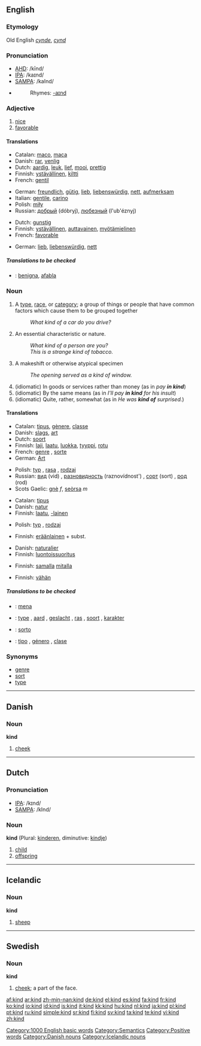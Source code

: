 {{see|Kind}}
==English==

{{rank|money|door|round|277|kind|form|hundred|believe}}

===Etymology===
Old English ''[[cynde]]'', ''[[cynd]]''

===Pronunciation===
*[[w:AHD|AHD]]: /kīnd/
*[[w:IPA|IPA]]: /kaɪnd/
*[[w:SAMPA|SAMPA]]: /kaInd/
*{{audio|en-us-kind.ogg|Audio (US)}}
*:Rhymes: [[Rhymes:English:-aɪnd|-aɪnd]]

===Adjective===
{{en-adj-er}}

# [[nice]]
# [[favorable]]

====Translations====
{{trans-top|nice}}
*Catalan: [[maco]], [[maca]]
*Danish: [[rar]], [[venlig]]
*Dutch: [[aardig]], [[leuk]], [[lief]], [[mooi]], [[prettig]]
*Finnish: [[ystävällinen]], [[kiltti]]
*French: [[gentil]]
{{trans-mid}}
*German: [[freundlich]], [[gütig]], [[lieb]], [[liebenswürdig]], [[nett]], [[aufmerksam]]
*Italian: [[gentile]], [[carino]]
*Polish: [[miły]]
*Russian: [[добрый]] (dóbryj), [[любезный]] (l'ub'éznyj)
{{trans-bottom}}

{{trans-top|favorable}}
*Dutch: [[gunstig]]
*Finnish: [[ystävällinen]], [[auttavainen]], [[myötämielinen]]
*French: [[favorable]]
{{trans-mid}}
*German: [[lieb]], [[liebenswürdig]], [[nett]]
{{trans-bottom}}

=====Translations to be checked=====
{{checktrans}}
*{{ttbc|Ido}}: [[benigna]], [[afabla]]

===Noun===
{{en-noun}}

# A [[type]], [[race]], or [[category]]; a group of things or people that have common factors which cause them to be grouped together
#:''What kind of a car do you drive?''
# An essential characteristic or nature.
#:''What kind of a person are you?''
#:''This is a strange kind of tobacco.''
#A makeshift or otherwise atypical specimen
#:''The opening served as a kind of window.''
#(idiomatic) In goods or services rather than money (as in ''pay '''in kind''''')
#(idiomatic) By the same means (as in ''I'll pay '''in kind''' for his insult'')
#(idiomatic) Quite, rather, somewhat (as in ''He was '''kind of''' surprised.'')

====Translations====
{{trans-top|type, race, category}}
*Catalan: [[tipus]], [[gènere]], [[classe]]
*Danish: [[slags]], [[art]]
*Dutch: [[soort]]
*Finnish: [[laji]], [[laatu]], [[luokka]], [[tyyppi]], [[rotu]]
*French: [[genre]] {{m}}, [[sorte]] {{f}}
*German: [[Art]] {{f}}
{{trans-mid}}
*Polish: [[typ]] {{m}}, [[rasa]] {{f}}, [[rodzaj]] {{m}}
*Russian: [[вид]] (vid) {{m}}, [[разновидность]] (raznovídnost') {{f}}, [[сорт]] (sort) {{m}}, [[род]] (rod) {{m}}
*Scots Gaelic: [[gnè]] ''f'', [[seòrsa]] ''m''
{{trans-bottom}}

{{trans-top|character or nature}}
*Catalan: [[tipus]]
*Danish: [[natur]]
*Finnish: [[laatu]], [[-lainen]]
{{trans-mid}}
*Polish: [[typ]] {{m}}, [[rodzaj]] {{m}}
{{trans-bottom}}

{{trans-top|atypical specimen}}
*Finnish: [[eräänlainen]] + subst.
{{trans-mid}}
{{trans-bottom}}

{{trans-top|with goods and services}}
*Danish: [[naturalier]]
*Finnish: [[luontoissuoritus]]
{{trans-mid}}
{{trans-bottom}}

{{trans-top|by the same means}}
*Finnish: [[lsama|samalla]] [[mitta|mitalla]]
{{trans-mid}}
{{trans-bottom}}

{{trans-top|somewhat}}
*Finnish: [[vähän]]
{{trans-mid}}
{{trans-bottom}}

=====Translations to be checked=====
{{checktrans}}
*{{ttbc|Catalan}}: [[mena]]
*{{ttbc|Dutch}}: [[type]] {{n}}, [[aard]] {{m}}, [[geslacht]] {{n}}, [[ras]] {{n}}, [[soort]] {{f}}, [[karakter]] {{n}}
*{{ttbc|Ido}}: [[sorto]]
*{{ttbc|Spanish}}: [[tipo]] {{m}}, [[género]] {{m}}, [[clase]] {{f}}

===Synonyms===
*[[genre]]
*[[sort]]
*[[type]]

----

==Danish==

===Noun===
'''kind'''

# [[cheek]]

----

==Dutch==

===Pronunciation===
*[[w:IPA|IPA]]: /kɪnd/
*[[w:SAMPA|SAMPA]]: /kInd/

===Noun===
'''kind''' {{n}} (Plural: [[kinderen]], diminutive: [[kindje]])

# [[child]]
# [[offspring]]

----

==Icelandic==

===Noun===
'''kind''' {{f}}

# [[sheep]]

----

==Swedish==

===Noun===
{{sv-noun-reg-r-c|2=kinde}}
'''kind''' {{c}}

# {{sv-anatomy}} [[cheek]]; a part of the face.

[[Category:1000 English basic words]]
[[Category:Semantics]]
[[Category:Positive words]]
[[Category:Danish nouns]]
[[Category:Icelandic nouns]]

[[af:kind]]
[[ar:kind]]
[[zh-min-nan:kind]]
[[de:kind]]
[[el:kind]]
[[es:kind]]
[[fa:kind]]
[[fr:kind]]
[[ko:kind]]
[[io:kind]]
[[id:kind]]
[[is:kind]]
[[it:kind]]
[[kk:kind]]
[[hu:kind]]
[[nl:kind]]
[[ja:kind]]
[[pl:kind]]
[[pt:kind]]
[[ru:kind]]
[[simple:kind]]
[[sr:kind]]
[[fi:kind]]
[[sv:kind]]
[[ta:kind]]
[[te:kind]]
[[vi:kind]]
[[zh:kind]]